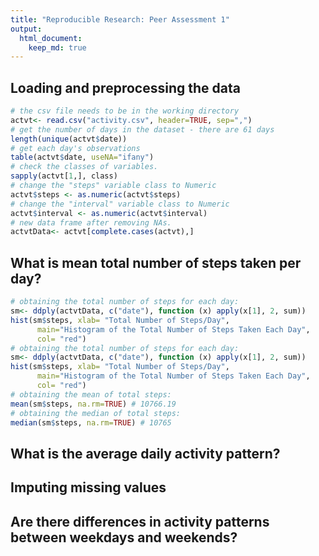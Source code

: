 ```yaml
---
title: "Reproducible Research: Peer Assessment 1"
output: 
  html_document:
    keep_md: true
---
```



## Loading and preprocessing the data
```r
# the csv file needs to be in the working directory
actvt<- read.csv("activity.csv", header=TRUE, sep=",")
# get the number of days in the dataset - there are 61 days
length(unique(actvt$date))
# get each day's observations
table(actvt$date, useNA="ifany") 
# check the classes of variables.
sapply(actvt[1,], class)
# change the "steps" variable class to Numeric
actvt$steps <- as.numeric(actvt$steps) 
# change the "interval" variable class to Numeric
actvt$interval <- as.numeric(actvt$interval) 
# new data frame after removing NAs.
actvtData<- actvt[complete.cases(actvt),] 
```



## What is mean total number of steps taken per day?

```r
# obtaining the total number of steps for each day:
sm<- ddply(actvtData, c("date"), function (x) apply(x[1], 2, sum)) 
hist(sm$steps, xlab= "Total Number of Steps/Day",
      main="Histogram of the Total Number of Steps Taken Each Day",
      col= "red")
# obtaining the total number of steps for each day:
sm<- ddply(actvtData, c("date"), function (x) apply(x[1], 2, sum)) 
hist(sm$steps, xlab= "Total Number of Steps/Day",
      main="Histogram of the Total Number of Steps Taken Each Day",
      col= "red")
# obtaining the mean of total steps:
mean(sm$steps, na.rm=TRUE) # 10766.19
# obtaining the median of total steps:
median(sm$steps, na.rm=TRUE) # 10765
```

## What is the average daily activity pattern?



## Imputing missing values



## Are there differences in activity patterns between weekdays and weekends?
